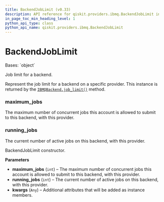 ```yaml
---
title: BackendJobLimit (v0.33)
description: API reference for qiskit.providers.ibmq.BackendJobLimit in qiskit v0.33
in_page_toc_min_heading_level: 1
python_api_type: class
python_api_name: qiskit.providers.ibmq.BackendJobLimit
---
```


# BackendJobLimit

<Class id="qiskit.providers.ibmq.BackendJobLimit" isDedicatedPage={true} github="https://github.com/qiskit/qiskit-ibmq-provider/tree/stable/0.18/qiskit/providers/ibmq/backendjoblimit.py" signature="BackendJobLimit(maximum_jobs, running_jobs, **kwargs)" modifiers="class">
  Bases: `object`

  Job limit for a backend.

  Represent the job limit for a backend on a specific provider. This instance is returned by the [`IBMQBackend.job_limit()`](qiskit.providers.ibmq.IBMQBackend#job_limit "qiskit.providers.ibmq.IBMQBackend.job_limit") method.

  ### maximum\_jobs

  <Attribute id="qiskit.providers.ibmq.BackendJobLimit.maximum_jobs">
    The maximum number of concurrent jobs this account is allowed to submit to this backend, with this provider.
  </Attribute>

  ### running\_jobs

  <Attribute id="qiskit.providers.ibmq.BackendJobLimit.running_jobs">
    The current number of active jobs on this backend, with this provider.
  </Attribute>

  BackendJobLimit constructor.

  **Parameters**

  *   **maximum\_jobs** (`int`) – The maximum number of concurrent jobs this account is allowed to submit to this backend, with this provider.
  *   **running\_jobs** (`int`) – The current number of active jobs on this backend, with this provider.
  *   **kwargs** (`Any`) – Additional attributes that will be added as instance members.
</Class>

